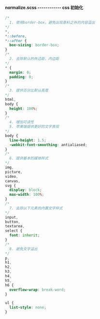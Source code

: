#### normalize.scss ------------ **css 初始化**

```scss
/*
  1. 使用border-box，避免出现意料之外的内容溢出
*/
*,
*::before,
*::after {
  box-sizing: border-box;
}
/*
  2. 去除默认的外边距，内边距
*/
* {
  margin: 0;
  padding: 0;
}
/*
  3. 提供百分比默认高度
*/
html,
body {
  height: 100%;
}
/*
  4. 增加可读性
  5. 苹果端提供更好的文字表现
*/
body {
  line-height: 1.5;
  -webkit-font-smoothing: antialiased;
}
/*
  6. 提供基本的媒体样式
*/
img,
picture,
video,
canvas,
svg {
  display: block;
  max-width: 100%;
}
/*
  7. 去除以下元素的内置文字样式
*/
input,
button,
textarea,
select {
  font: inherit;
}
/*
  8. 避免文字溢出
*/
p,
h1,
h2,
h3,
h4,
h5,
h6 {
  overflow-wrap: break-word;
}

ul {
  list-style: none;
}
```
